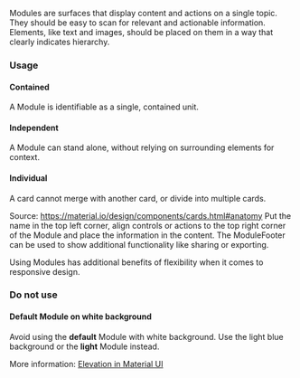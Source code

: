 Modules are surfaces that display content and actions on a single topic. They should be easy to scan for relevant and actionable information. Elements, like text and images, should be placed on them in a way that clearly indicates hierarchy.

### Usage

#### Contained

A Module is identifiable as a single, contained unit.

#### Independent

A Module can stand alone, without relying on surrounding elements for context.

#### Individual

A card cannot merge with another card, or divide into multiple cards.

Source: https://material.io/design/components/cards.html#anatomy
Put the name in the top left corner, align controls or actions to the top right corner of the Module and place the information in the content. The ModuleFooter can be used to show additional functionality like sharing or exporting.

Using Modules has additional benefits of flexibility when it comes to responsive design.

### Do not use

#### Default Module on white background

Avoid using the **default** Module with white background. Use the light blue background or the **light** Module instead.

More information: [Elevation in Material UI](https://material.io/design/environment/elevation.html)

